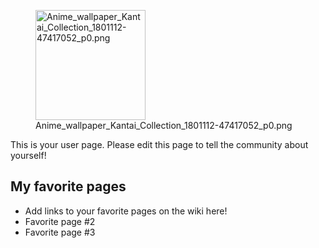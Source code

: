 [[File:Anime wallpaper Kantai Collection 1801112-47417052 p0.png|thumb|176px|right]]

This is your user page. Please edit this page to tell the community about yourself!

==My favorite pages==

* Add links to your favorite pages on the wiki here!
* Favorite page #2
* Favorite page #3